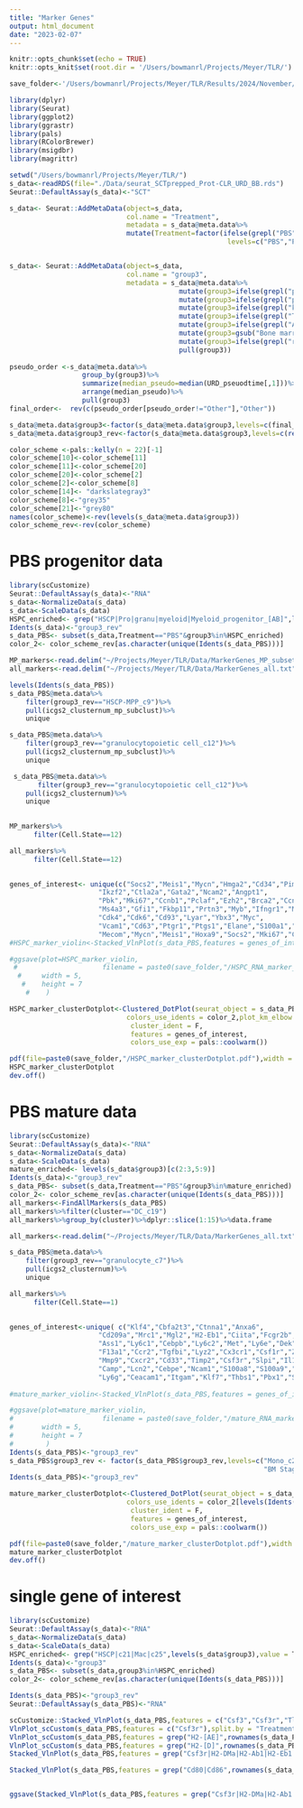 ```yaml
---
title: "Marker Genes"
output: html_document
date: "2023-02-07"
---
```


```r
knitr::opts_chunk$set(echo = TRUE)
knitr::opts_knit$set(root.dir = '/Users/bowmanrl/Projects/Meyer/TLR/')
```

```r
save_folder<-'/Users/bowmanrl/Projects/Meyer/TLR/Results/2024/November/11_18_2024'
```

```r
library(dplyr)
library(Seurat)
library(ggplot2)
library(ggrastr)
library(pals)
library(RColorBrewer)
library(msigdbr)
library(magrittr)

setwd("/Users/bowmanrl/Projects/Meyer/TLR/")
s_data<-readRDS(file="./Data/seurat_SCTprepped_Prot-CLR_URD_BB.rds")
Seurat::DefaultAssay(s_data)<-"SCT"

s_data<- Seurat::AddMetaData(object=s_data,
                             col.name = "Treatment",
                             metadata = s_data@meta.data%>%  
                             mutate(Treatment=factor(ifelse(grepl("PBS",orig.ident),"PBS","PAM"),
                                                      levels=c("PBS","PAM"))) )


s_data<- Seurat::AddMetaData(object=s_data,
                             col.name = "group3",
                             metadata = s_data@meta.data%>%                                          mutate(group3=ifelse(icgs2_celltype_mp_subclust=="NA",icgs2_celltype,icgs2_celltype_mp_subclust))%>%
                                          mutate(group3=ifelse(grepl("proNeu-1",group3),"ProNeu1",group3))%>%
                                          mutate(group3=ifelse(grepl("pr[eo]Neu-2",group3),"ProNeu2",group3))%>%
                                          mutate(group3=ifelse(grepl("kidney",group3),"Myeloid_progenitor_A",group3))%>%
                                          mutate(group3=ifelse(grepl("Thymus",group3),"Myeloid_progenitor_B",group3))%>%
                                          mutate(group3=ifelse(grepl("Adipose",group3),"Myeloid_progenitor_C",group3))%>%
                                          mutate(group3=gsub("Bone marrow","BM",group3))%>%
                                          mutate(group3=ifelse(grepl("removed",group3),"Other",group3))%>%
                                          pull(group3))
                       
pseudo_order <-s_data@meta.data%>%
                  group_by(group3)%>%
                  summarize(median_pseudo=median(URD_pseuodtime[,1]))%>%
                  arrange(median_pseudo)%>%
                  pull(group3)
final_order<-  rev(c(pseudo_order[pseudo_order!="Other"],"Other"))

s_data@meta.data$group3<-factor(s_data@meta.data$group3,levels=c(final_order))
s_data@meta.data$group3_rev<-factor(s_data@meta.data$group3,levels=c(rev(final_order)))
```

```r
color_scheme <-pals::kelly(n = 22)[-1]
color_scheme[10]<-color_scheme[11]
color_scheme[11]<-color_scheme[20]
color_scheme[20]<-color_scheme[2]
color_scheme[2]<-color_scheme[8]
color_scheme[14]<- "darkslategray3"
color_scheme[8]<-"grey35"
color_scheme[21]<-"grey80"
names(color_scheme)<-rev(levels(s_data@meta.data$group3))
color_scheme_rev<-rev(color_scheme)
```


# PBS progenitor data
```r
library(scCustomize)
Seurat::DefaultAssay(s_data)<-"RNA"
s_data<-NormalizeData(s_data)
s_data<-ScaleData(s_data)
HSPC_enriched<- grep("HSCP|Pro|granu|myeloid|Myeloid_progenitor_[AB]",levels(s_data$group3)[10:21],value = T)
Idents(s_data)<-"group3_rev"
s_data_PBS<- subset(s_data,Treatment=="PBS"&group3%in%HSPC_enriched)
color_2<- color_scheme_rev[as.character(unique(Idents(s_data_PBS)))]

MP_markers<-read.delim("~/Projects/Meyer/TLR/Data/MarkerGenes_MP_subset.txt")
all_markers<-read.delim("~/Projects/Meyer/TLR/Data/MarkerGenes_all.txt")

levels(Idents(s_data_PBS))
s_data_PBS@meta.data%>%
    filter(group3_rev=="HSCP-MPP_c9")%>%
    pull(icgs2_clusternum_mp_subclust)%>%
    unique

s_data_PBS@meta.data%>%
    filter(group3_rev=="granulocytopoietic cell_c12")%>%
    pull(icgs2_clusternum_mp_subclust)%>%
    unique

 s_data_PBS@meta.data%>%
       filter(group3_rev=="granulocytopoietic cell_c12")%>%
    pull(icgs2_clusternum)%>%
    unique
    

MP_markers%>%
      filter(Cell.State==12)

all_markers%>%
      filter(Cell.State==12)
      
```

```r
genes_of_interest<- unique(c("Socs2","Meis1","Mycn","Hmga2","Cd34","Pim2","Lck","Sox4","Epcam","Cish","Cd48","Pim1","Hoxa9","Runx3","Il2ra","Cbx1","Cux1","Flt3","Trp53",
                      "Ikzf2","Ctla2a","Gata2","Ncam2","Angpt1",
                      "Pbk","Mki67","Ccnb1","Pclaf","Ezh2","Brca2","Ccnb1","Hmgb2","Rad21",
                      "Ms4a3","Gfi1","Fkbp11","Prtn3","Myb","Ifngr1","Mpo","Mif","Ctsg","Npm1","Bcl2","Irf8",
                      "Cdk4","Cdk6","Cd93","Lyar","Ybx3","Myc",
                      "Vcam1","Cd63","Ptgr1","Ptgs1","Elane","S100a1","Siglecg","Cited2","Kit",
                      "Mecom","Mycn","Meis1","Hoxa9","Socs2","Mki67","Ccnb1","Pclaf","Ms4a3","Zeb2","Cebpa","Cebpd","Cebpe"))
#HSPC_marker_violin<-Stacked_VlnPlot(s_data_PBS,features = genes_of_interest,idents = HSPC_enriched,x_lab_rotate=T,colors_use = color_2)

#ggsave(plot=HSPC_marker_violin,
 #                     filename = paste0(save_folder,"/HSPC_RNA_marker_violin.pdf"),
  #     width = 5,
   #    height = 7
    #    )

HSPC_marker_clusterDotplot<-Clustered_DotPlot(seurat_object = s_data_PBS, 
                             colors_use_idents = color_2,plot_km_elbow = F,
                              cluster_ident = F,
                              features = genes_of_interest,
                              colors_use_exp = pals::coolwarm())

pdf(file=paste0(save_folder,"/HSPC_marker_clusterDotplot.pdf"),width = 6.5,height = 8)
HSPC_marker_clusterDotplot
dev.off()

```


# PBS mature data
```r
library(scCustomize)
Seurat::DefaultAssay(s_data)<-"RNA"
s_data<-NormalizeData(s_data)
s_data<-ScaleData(s_data)
mature_enriched<- levels(s_data$group3)[c(2:3,5:9)]
Idents(s_data)<-"group3_rev"
s_data_PBS<- subset(s_data,Treatment=="PBS"&group3%in%mature_enriched)
color_2<- color_scheme_rev[as.character(unique(Idents(s_data_PBS)))]
all_markers<-FindAllMarkers(s_data_PBS)
all_markers%>%filter(cluster=="DC_c19")
all_markers%>%group_by(cluster)%>%dplyr::slice(1:15)%>%data.frame
```

```r

all_markers<-read.delim("~/Projects/Meyer/TLR/Data/MarkerGenes_all.txt")

s_data_PBS@meta.data%>%
    filter(group3_rev=="granulocyte_c7")%>%
    pull(icgs2_clusternum)%>%
    unique

all_markers%>%
      filter(Cell.State==1)
      

genes_of_interest<-unique( c("Klf4","Cbfa2t3","Ctnna1","Anxa6",
                      "Cd209a","Mrc1","Mgl2","H2-Eb1","Ciita","Fcgr2b","Cd163",
                      "Ass1","Ly6c1","Cebpb","Ly6c2","Met","Ly6e","Dek","Rhoa",
                      "F13a1","Ccr2","Tgfbi","Lyz2","Cx3cr1","Csf1r","Zeb2","Il6ra","Cd68",
                      "Mmp9","Cxcr2","Cd33","Timp2","Csf3r","Slpi","Il1rn","Cd44","Hdc",
                      "Camp","Lcn2","Cebpe","Ncam1","S100a8","S100a9","Klf5",
                      "Ly6g","Ceacam1","Itgam","Klf7","Thbs1","Pbx1","St3gal5"))
                      
#mature_marker_violin<-Stacked_VlnPlot(s_data_PBS,features = genes_of_interest,idents = mature_enriched,x_lab_rotate=T,colors_use = color_2)

#ggsave(plot=mature_marker_violin,
#                      filename = paste0(save_folder,"/mature_RNA_marker_violin.pdf"),
#       width = 5,
#       height = 7
#        )
Idents(s_data_PBS)<-"group3_rev"
s_data_PBS$group3_rev <- factor(s_data_PBS$group3_rev,levels=c("Mono_c22","monocyte_c25","DC_c19","DC_c18","granulocyte_c7",
                                                               "BM Stage I neutrophil_c1","BM Stage I neutrophil_c21"))
Idents(s_data_PBS)<-"group3_rev"

mature_marker_clusterDotplot<-Clustered_DotPlot(seurat_object = s_data_PBS, 
                             colors_use_idents = color_2[levels(Idents(s_data_PBS))],plot_km_elbow = F,
                              cluster_ident = F,
                              features = genes_of_interest,
                              colors_use_exp = pals::coolwarm())

pdf(file=paste0(save_folder,"/mature_marker_clusterDotplot.pdf"),width = 6.5,height = 8)
mature_marker_clusterDotplot
dev.off()

```


# single gene of interest
```r
library(scCustomize)
Seurat::DefaultAssay(s_data)<-"RNA"
s_data<-NormalizeData(s_data)
s_data<-ScaleData(s_data)
HSPC_enriched<- grep("HSCP|c21|Mac|c25",levels(s_data$group3),value = T)
Idents(s_data)<-"group3"
s_data_PBS<- subset(s_data,group3%in%HSPC_enriched)
color_2<- color_scheme_rev[as.character(unique(Idents(s_data_PBS)))]

Idents(s_data_PBS)<-"group3_rev"
Seurat::DefaultAssay(s_data_PBS)<-"RNA"

scCustomize::Stacked_VlnPlot(s_data_PBS,features = c("Csf3","Csf3r","Tlr2"),split.by = "Treatment",)
VlnPlot_scCustom(s_data_PBS,features = c("Csf3r"),split.by = "Treatment")
VlnPlot_scCustom(s_data_PBS,features = grep("H2-[AE]",rownames(s_data_PBS@assays$RNA),value=T),split.by = "Treatment")
VlnPlot_scCustom(s_data_PBS,features = grep("H2-[D]",rownames(s_data_PBS@assays$RNA),value=T),split.by = "Treatment")
Stacked_VlnPlot(s_data_PBS,features = grep("Csf3r|H2-DMa|H2-Ab1|H2-Eb1|Cd74",rownames(s_data_PBS@assays$RNA),value=T),split.by = "Treatment",x_lab_rotate = 45)

Stacked_VlnPlot(s_data_PBS,features = grep("Cd80|Cd86",rownames(s_data_PBS@assays$RNA),value=T),split.by = "Treatment",x_lab_rotate = 45)


ggsave(Stacked_VlnPlot(s_data_PBS,features = grep("Csf3r|H2-DMa|H2-Ab1|H2-Eb1|Cd74",rownames(s_data_PBS@assays$RNA),value=T),split.by = "Treatment",x_lab_rotate = 45,colors_use = c("grey66",brewer.pal(n=5,name = "Reds")[5])),filename="~/Desktop/for_sara_R01.pdf",height = 8,width = 4)
```